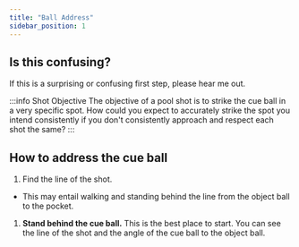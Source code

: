 ```yaml
---
title: "Ball Address"
sidebar_position: 1
---
```


## Is this confusing?

If this is a surprising or confusing first step, please hear me out.

:::info Shot Objective
The objective of a pool shot is to strike the cue ball in a very specific spot. How could you expect to accurately strike the spot you intend consistently if you don't consistently approach and respect each shot the same?
:::

## How to address the cue ball

1. Find the line of the shot.
  - This may entail walking and standing behind the line from the object ball to the pocket.
1. **Stand behind the cue ball.** This is the best place to start. You can see the line of the shot and the angle of the cue ball to the object ball.
